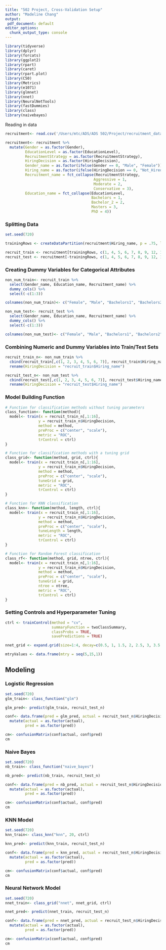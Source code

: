 ```yaml
---
title: "502 Project, Cross-Validation Setup"
author: "Madeline Chang"
output:
 pdf_document: default
editor_options: 
  chunk_output_type: console
---
```


```r
library(tidyverse)
library(dplyr)
library(forcats)
library(ggplot2)
library(rpart)
library(caret)
library(rpart.plot)
library(C50)
library(Metrics)
library(e1071)
library(glmnet)
library(nnet)
library(NeuralNetTools)
library(fastDummies)
library(class)
library(naivebayes)
```

Reading in data

```r
recruitment<- read.csv('/Users/mtc/ADS/ADS 502/Project/recruitment_data.csv')

recruitment<- recruitment %>%
  mutate(Gender = as.factor(Gender),
         EducationLevel = as.factor(EducationLevel),
         RecruitmentStrategy = as.factor(RecruitmentStrategy),
         HiringDecision = as.factor(HiringDecision),
         Gender_name = as.factor(ifelse(Gender == 0, "Male", "Female")),
         Hiring_name = as.factor(ifelse(HiringDecision == 0, "Not_Hired", "Hired")),
         Recruitment_name = fct_collapse(RecruitmentStrategy,
                                        Aggressive = 1,
                                        Moderate = 2,
                                        Conservative = 3),
         Education_name = fct_collapse(EducationLevel,
                                       Bachelors = 1,
                                       Bachelor_2 = 2,
                                       Masters = 3,
                                       PhD = 4))
```

### Splitting Data

```r
set.seed(720)

trainingRows <- createDataPartition(recruitment$Hiring_name, p = .75, list = FALSE) 

recruit_train <- recruitment[trainingRows, c(1, 4, 5, 6, 7, 8, 9, 12, 14, 15, 13)]
recruit_test <- recruitment[-trainingRows, c(1, 4, 5, 6, 7, 8, 9, 12, 14, 15, 13)]
```

### Creating Dummy Variables for Categorical Attributes

```r
non_num_train<- recruit_train %>%
  select(Gender_name, Education_name, Recruitment_name) %>%
  dummy_cols() %>%
  select(-c(1:3))

colnames(non_num_train)<- c("Female", "Male", "Bachelors1", "Bachelors2", "Masters", "PhD", "Agressive", "Moderate", "Conservative")

non_num_test<- recruit_test %>%
  select(Gender_name, Education_name, Recruitment_name) %>%
  dummy_cols() %>%
  select(-c(1:3))

colnames(non_num_test)<- c("Female", "Male", "Bachelors1", "Bachelors2", "Masters", "PhD", "Agressive", "Moderate", "Conservative")
```

### Combining Numeric and Dummy Variables into Train/Test Sets

```r
recruit_train_n<- non_num_train %>%
  cbind(recruit_train[,c(1, 2, 3, 4, 5, 6, 7)], recruit_train$Hiring_name) %>%
  rename(HiringDecision = "recruit_train$Hiring_name") 

recruit_test_n<- non_num_test %>%
  cbind(recruit_test[,c(1, 2, 3, 4, 5, 6, 7)], recruit_test$Hiring_name) %>%
  rename(HiringDecision = "recruit_test$Hiring_name") 
```

### Model Building Function

```r
# Function for classification methods without tuning parameters
class_function<- function(method){
  model<- train(x = recruit_train_n[,1:16], 
               y = recruit_train_n$HiringDecision,
               method = method,
               preProc = c("center", "scale"),
               metric = "ROC",
               trControl = ctrl)
}

# Function for classification methods with a tuning grid
class_grid<- function(method, grid, ctrl){
  model<- train(x = recruit_train_n[,1:16], 
               y = recruit_train_n$HiringDecision,
               method = method,
               preProc = c("center", "scale"),
               tuneGrid = grid,
               metric = "ROC",
               trControl = ctrl)
}

# Function for KNN classification
class_knn<- function(method, length, ctrl){
  model<- train(x = recruit_train_n[,1:16], 
               y = recruit_train_n$HiringDecision,
               method = method,
               preProc = c("center", "scale"),
               tuneLength = length,
               metric = "ROC",
               trControl = ctrl)
}

# Function for Random Forest classification
class_rf<- function(method, grid, ntree, ctrl){
  model<- train(x = recruit_train_n[,1:16], 
               y = recruit_train_n$HiringDecision,
               method = method,
               preProc = c("center", "scale"),
               tuneGrid = grid,
               ntree = ntree,
               metric = "ROC",
               trControl = ctrl)
}
```

### Setting Controls and Hyperparameter Tuning

```r
ctrl <- trainControl(method = "cv",
                     summaryFunction = twoClassSummary,
                     classProbs = TRUE,
                     savePredictions = TRUE)

nnet_grid <- expand.grid(size=1:4, decay=c(0.5, 1, 1.5, 2, 2.5, 3, 3.5, 4))

mtryValues <- data.frame(mtry = seq(5,15,1))
```


## Modeling

### Logistic Regression

```r
set.seed(720)
glm_train<- class_function("glm")
```

```r
glm_pred<- predict(glm_train, recruit_test_n)

conf<- data.frame(pred = glm_pred, actual = recruit_test_n$HiringDecision) %>%
  mutate(actual = as.factor(actual),
         pred = as.factor(pred))

cm<- confusionMatrix(conf$actual, conf$pred)
cm
```

### Naive Bayes

```r
set.seed(720)
nb_train<- class_function("naive_bayes")
```

```r
nb_pred<- predict(nb_train, recruit_test_n)

conf<- data.frame(pred = nb_pred, actual = recruit_test_n$HiringDecision) %>%
  mutate(actual = as.factor(actual),
         pred = as.factor(pred))

cm<- confusionMatrix(conf$actual, conf$pred)
cm
```

### KNN Model

```r
set.seed(720)
knn_train<- class_knn("knn", 20, ctrl)
```

```r
knn_pred<- predict(knn_train, recruit_test_n)

conf<- data.frame(pred = knn_pred, actual = recruit_test_n$HiringDecision) %>%
  mutate(actual = as.factor(actual),
         pred = as.factor(pred))

cm<- confusionMatrix(conf$actual, conf$pred)
cm
```

### Neural Network Model

```r
set.seed(720)
nnet_train<- class_grid("nnet", nnet_grid, ctrl)
```

```r
nnet_pred<- predict(nnet_train, recruit_test_n)

conf<- data.frame(pred = nnet_pred, actual = recruit_test_n$HiringDecision) %>%
  mutate(actual = as.factor(actual),
         pred = as.factor(pred))

cm<- confusionMatrix(conf$actual, conf$pred)
cm
```


